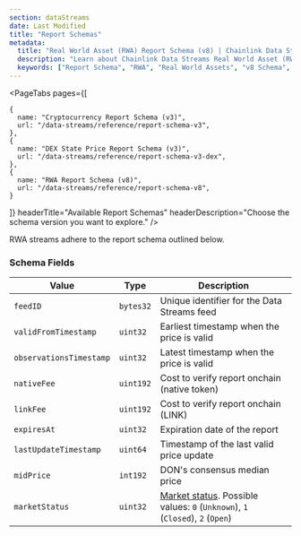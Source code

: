 ```yaml
---
section: dataStreams
date: Last Modified
title: "Report Schemas"
metadata:
  title: "Real World Asset (RWA) Report Schema (v8) | Chainlink Data Streams"
  description: "Learn about Chainlink Data Streams Real World Asset (RWA) report schema (v8), including fields, encoding, and examples for integrating RWA data in your applications."
  keywords: ["Report Schema", "RWA", "Real World Assets", "v8 Schema", "Data Format", "Report Structure"]
---
```



<DataStreams section="dsNotes" />

<PageTabs
  pages={[

    {
      name: "Cryptocurrency Report Schema (v3)",
      url: "/data-streams/reference/report-schema-v3",
    },
    {
      name: "DEX State Price Report Schema (v3)",
      url: "/data-streams/reference/report-schema-v3-dex",
    },
    {
      name: "RWA Report Schema (v8)",
      url: "/data-streams/reference/report-schema-v8",
    }

]}
headerTitle="Available Report Schemas"
headerDescription="Choose the schema version you want to explore."
/>

RWA streams adhere to the report schema outlined below.

### Schema Fields

| Value                   | Type      | Description                                                                                                 |
| ----------------------- | --------- | ----------------------------------------------------------------------------------------------------------- |
| `feedID`                | `bytes32` | Unique identifier for the Data Streams feed                                                                 |
| `validFromTimestamp`    | `uint32`  | Earliest timestamp when the price is valid                                                                  |
| `observationsTimestamp` | `uint32`  | Latest timestamp when the price is valid                                                                    |
| `nativeFee`             | `uint192` | Cost to verify report onchain (native token)                                                                |
| `linkFee`               | `uint192` | Cost to verify report onchain (LINK)                                                                        |
| `expiresAt`             | `uint32`  | Expiration date of the report                                                                               |
| `lastUpdateTimestamp`   | `uint64`  | Timestamp of the last valid price update                                                                    |
| `midPrice`              | `int192`  | DON's consensus median price                                                                                |
| `marketStatus`          | `uint32`  | [Market status](/data-streams/market-hours). Possible values: `0` (`Unknown`), `1` (`Closed`), `2` (`Open`) |
